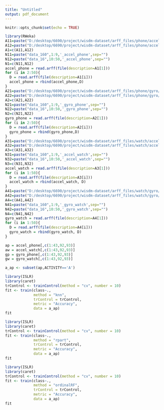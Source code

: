 ---
title: "Untitled"
output: pdf_document
---

```{r setup, include=FALSE}
knitr::opts_chunk$set(echo = TRUE)
```

```{r data load}
library(RWeka)
A11=paste("D:/desktop/6690/project/wisdm-dataset/arff_files/phone/accel/data_160",1:9,'_accel_phone.arff',sep="")
A12=paste("D:/desktop/6690/project/wisdm-dataset/arff_files/phone/accel/data_16",10:50,'_accel_phone.arff',sep="")
A1=c(A11,A12)
N11=paste("data_160",1:9,'_accel_phone',sep="")
N12=paste("data_16",10:50,'_accel_phone',sep="")
N1=c(N11,N12)
accel_phone = read.arff(file(description=A1[1]))
for (i in 2:50){
  D = read.arff(file(description=A1[i]))
  accel_phone = rbind(accel_phone,D)
}
A21=paste("D:/desktop/6690/project/wisdm-dataset/arff_files/phone/gyro/data_160",1:9,'_gyro_phone.arff',sep="")
A22=paste("D:/desktop/6690/project/wisdm-dataset/arff_files/phone/gyro/data_16",10:50,'_gyro_phone.arff',sep="")
A2=c(A21,A22)
N21=paste("data_160",1:9,'_gyro_phone',sep="")
N22=paste("data_16",10:50,'_gyro_phone',sep="")
N2=c(N21,N22)
gyro_phone = read.arff(file(description=A2[1]))
for (i in 2:50){
  D = read.arff(file(description=A2[i]))
  gyro_phone = rbind(gyro_phone,D)
}
A31=paste("D:/desktop/6690/project/wisdm-dataset/arff_files/watch/accel/data_160",1:9,'_accel_watch.arff',sep="")
A32=paste("D:/desktop/6690/project/wisdm-dataset/arff_files/watch/accel/data_16",10:50,'_accel_watch.arff',sep="")
A3=c(A31,A32)
N31=paste("data_160",1:9,'_accel_watch',sep="")
N32=paste("data_16",10:50,'_accel_watch',sep="")
N3=c(N31,N32)
accel_watch = read.arff(file(description=A3[1]))
for (i in 1:50){
  D = read.arff(file(description=A3[i]))
  accel_watch = rbind(accel_watch, D)
}
A41=paste("D:/desktop/6690/project/wisdm-dataset/arff_files/watch/gyro/data_160",1:9,'_gyro_watch.arff',sep="")
A42=paste("D:/desktop/6690/project/wisdm-dataset/arff_files/watch/gyro/data_16",10:50,'_gyro_watch.arff',sep="")
A4=c(A41,A42)
N41=paste("data_160",1:9,'_gyro_watch',sep="")
N42=paste("data_16",10:50,'_gyro_watch',sep="")
N4=c(N41,N42)
gyro_watch = read.arff(file(description=A4[1]))
for (i in 1:50){
  D = read.arff(file(description=A4[i]))
  gyro_watch = rbind(gyro_watch, D)
}
```

```{r feature extraction}
ap = accel_phone[,c(1:43,92,93)]
aw = accel_watch[,c(1:43,92,93)]
gp = gyro_phone[,c(1:43,92,93)]
gw = gyro_watch[,c(1:43,92,93)]

a_ap <- subset(ap,ACTIVITY=='A')

```

```{r knn}
library(ISLR)
library(caret)
trControl <- trainControl(method = "cv", number = 10)
fit <- train(class~., 
             method = "knn", 
             trControl = trControl,
             metric = "Accuracy",
             data = a_ap)
fit
```

```{r dt_cart}
library(ISLR)
library(caret)
trControl <- trainControl(method = "cv", number = 10)
fit <- train(class~., 
             method = "rpart", 
             trControl = trControl,
             metric = "Accuracy",
             data = a_ap)
fit
```

```{r rf}
library(ISLR)
library(caret)
trControl <- trainControl(method = "cv", number = 10)
fit <- train(class~., 
             method = "ordinalRF", 
             trControl = trControl,
             metric = "Accuracy",
             data = a_ap)
fit
```
